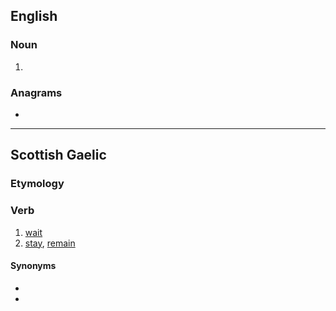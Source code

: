 {{also|féith}}
==English==

===Noun===
{{en-noun}}

# {{obsolete spelling of|faith|lang=en}}

===Anagrams===
* {{anagrams|en|theif|thief}}

----

==Scottish Gaelic==

===Etymology===
{{rfe|lang=gd}}

===Verb===
{{gd-verb|past=dh'fheith|fut=feithidh|vn=feitheamh|pp=feithte}}

# [[wait]]
# [[stay]], [[remain]]

====Synonyms====
* {{l|gd|fan}}
* {{l|gd|fuirich}}